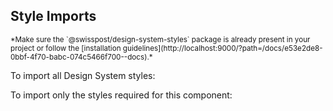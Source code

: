 
## Style Imports

<p>
  <small>
    *Make sure the `@swisspost/design-system-styles` package is already present in your project or
    follow the [installation
    guidelines](http://localhost:9000/?path=/docs/e53e2de8-0bbf-4f70-babc-074c5466f700--docs).*
  </small>
</p>

To import all Design System styles:

<div className="docblock-source-all-design">
  <Source code={`@use '{dynamic-theme-and-channel-placeholder}';`} language="scss" />
</div>

To import only the styles required for this component:

<Source code={getComponentStyleImports(props)} language="scss" />
